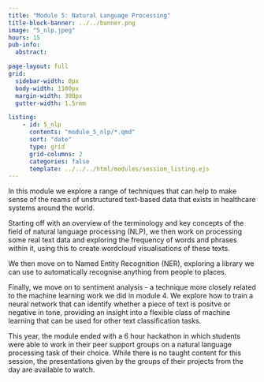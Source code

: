 ```yaml
---
title: "Module 5: Natural Language Processing"
title-block-banner: ../../banner.png
image: "5_nlp.jpeg"
hours: 15
pub-info:
  abstract:

page-layout: full
grid:
  sidebar-width: 0px
  body-width: 1100px
  margin-width: 300px
  gutter-width: 1.5rem

listing:
    - id: 5_nlp
      contents: "module_5_nlp/*.qmd"
      sort: "date"
      type: grid
      grid-columns: 2
      categories: false
      template: ../../../html/modules/session_listing.ejs
---
```


In this module we explore a range of techniques that can help to make sense of the reams of unstructured text-based data that exists in healthcare systems around the world.

Starting off with an overview of the terminology and key concepts of the field of natural language processing (NLP), we then work on processing some real text data and exploring the frequency of words and phrases within it, using this to create wordcloud visualisations of these texts.

We then move on to Named Entity Recognition (NER), exploring a library we can use to automatically recognise anything from people to places.

Finally, we move on to sentiment analysis - a technique more closely related to the machine learning work we did in module 4. We explore how to train a neural network that can identify whether a piece of text is positve or negative in tone, providing an insight into a flexible class of machine learning that can be used for other text classification tasks.

This year, the module ended with a 6 hour hackathon in which students were able to work in their peer support groups on a natural language processing task of their choice. While there is no taught content for this session, the presentations given by the groups of their projects from the day are available to watch.
